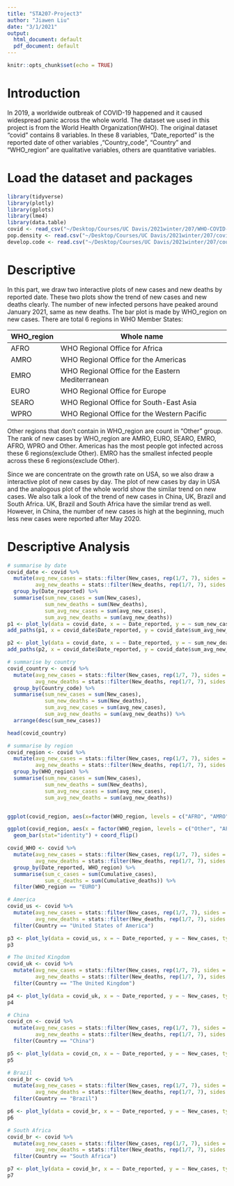 ```yaml
---
title: "STA207-Project3"
author: "Jiawen Liu"
date: "3/1/2021"
output:
  html_document: default
  pdf_document: default
---
```


```r
knitr::opts_chunk$set(echo = TRUE)
```
# Introduction
In 2019, a worldwide outbreak of COVID-19 happened and it caused widespread panic across the whole world. The dataset we used in this project is from the World Health Organization(WHO). The original dataset "covid" contains 8 variables. In these 8 variables, "Date_reported" is the reported date of other variables ,"Country_code", "Country" and "WHO_region" are qualitative variables, others are quantitative variables. 

# Load the dataset and packages
```r
library(tidyverse)
library(plotly)
library(gplots)
library(lme4)
library(data.table)
covid <- read_csv("~/Desktop/Courses/UC Davis/2021winter/207/WHO-COVID-19-global-data.csv")
pop.density <- read.csv("~/Desktop/Courses/UC Davis/2021winter/207/covid-19-death-rate-vs-population-density.csv")
develop.code <- read.csv("~/Desktop/Courses/UC Davis/2021winter/207/country-codes.csv")
```

# Descriptive 
In this part, we draw two interactive plots of new cases and new deaths by reported date. These two plots show the trend of new cases and new deaths clearly. The number of new infected persons have peaked around January 2021, same as new deaths. The bar plot is made by WHO_region on new cases. There are total 6 regions in WHO Member States:

| WHO_region   | Whole name |
| ----------- | ----------- |
| AFRO  | WHO Regional Office for Africa |
| AMRO  | WHO Regional Office for the Americas |
| EMRO  | WHO Regional Office for the Eastern Mediterranean |
| EURO  | WHO Regional Office for Europe |
| SEARO | WHO Regional Office for South-East Asia |
| WPRO  | WHO Regional Office for the Western Pacific |
Other regions that don't contain in WHO_region are count in "Other" group. The rank of new cases by WHO_region are AMRO, EURO, SEARO, EMRO, AFRO, WPRO and Other. Americas has the most people got infected across these 6 regions(exclude Other). EMRO has the smallest infected people across these 6 regions(exclude Other).  

Since we are concentrate on the growth rate on USA, so we also draw a interactive plot of new cases by day. The plot of new cases by day in USA and the analogous plot of the whole world show the similar trend on new cases. We also talk a look of the trend of new cases in China, UK, Brazil and South Africa. UK, Brazil and South Africa have the similar trend as well. However, in China, the number of new cases is high at the beginning, much less new cases were reported after May 2020.

# Descriptive Analysis
```r
# summarise by date
covid_date <- covid %>% 
  mutate(avg_new_cases = stats::filter(New_cases, rep(1/7, 7), sides = 1),
         avg_new_deaths = stats::filter(New_deaths, rep(1/7, 7), sides = 1)) %>% 
  group_by(Date_reported) %>% 
  summarise(sum_new_cases = sum(New_cases),
            sum_new_deaths = sum(New_deaths),
            sum_avg_new_cases = sum(avg_new_cases),
            sum_avg_new_deaths = sum(avg_new_deaths))
p1 <- plot_ly(data = covid_date, x = ~ Date_reported, y = ~ sum_new_cases, type = "bar", name = "new cases")
add_paths(p1, x = covid_date$Date_reported, y = covid_date$sum_avg_new_cases, name = "7 day average")

p2 <- plot_ly(data = covid_date, x = ~ Date_reported, y = ~ sum_new_deaths, type = "bar", name = "new deaths")
add_paths(p2, x = covid_date$Date_reported, y = covid_date$sum_avg_new_deaths, name = "7 day average")

# summarise by country
covid_country <- covid %>% 
  mutate(avg_new_cases = stats::filter(New_cases, rep(1/7, 7), sides = 1),
         avg_new_deaths = stats::filter(New_deaths, rep(1/7, 7), sides = 1)) %>% 
  group_by(Country_code) %>% 
  summarise(sum_new_cases = sum(New_cases),
            sum_new_deaths = sum(New_deaths),
            sum_avg_new_cases = sum(avg_new_cases),
            sum_avg_new_deaths = sum(avg_new_deaths)) %>% 
  arrange(desc(sum_new_cases))

head(covid_country)

# summarise by region
covid_region <- covid %>% 
  mutate(avg_new_cases = stats::filter(New_cases, rep(1/7, 7), sides = 1),
         avg_new_deaths = stats::filter(New_deaths, rep(1/7, 7), sides = 1)) %>% 
  group_by(WHO_region) %>% 
  summarise(sum_new_cases = sum(New_cases),
            sum_new_deaths = sum(New_deaths),
            sum_avg_new_cases = sum(avg_new_cases),
            sum_avg_new_deaths = sum(avg_new_deaths))


ggplot(covid_region, aes(x=factor(WHO_region, levels = c("AFRO", "AMRO", "EMRO",  "EURO", "SEARO", "WPRO", "Other")), y=sum_new_cases, group = 1)) + geom_point(aes(color = WHO_region)) + geom_line(color = "grey") + xlab("WHO_region")

ggplot(covid_region, aes(x = factor(WHO_region, levels = c("Other", "AFRO", "AMRO", "EMRO",  "EURO", "SEARO", "WPRO")),y=sum_new_cases, fill = WHO_region)) + 
  geom_bar(stat="identity") + coord_flip()

covid_WHO <- covid %>% 
  mutate(avg_new_cases = stats::filter(New_cases, rep(1/7, 7), sides = 1),
         avg_new_deaths = stats::filter(New_deaths, rep(1/7, 7), sides = 1)) %>% 
  group_by(Date_reported, WHO_region) %>% 
  summarise(sum_c_cases = sum(Cumulative_cases),
            sum_c_deaths = sum(Cumulative_deaths)) %>% 
  filter(WHO_region == "EURO")

# America
covid_us <- covid %>% 
  mutate(avg_new_cases = stats::filter(New_cases, rep(1/7, 7), sides = 1),
         avg_new_deaths = stats::filter(New_deaths, rep(1/7, 7), sides = 1)) %>% 
  filter(Country == "United States of America")

p3 <- plot_ly(data = covid_us, x = ~ Date_reported, y = ~ New_cases, type = "bar", name = "new cases") %>% layout(title = "US")
p3

# The United Kingdom
covid_uk <- covid %>% 
  mutate(avg_new_cases = stats::filter(New_cases, rep(1/7, 7), sides = 1),
         avg_new_deaths = stats::filter(New_deaths, rep(1/7, 7), sides = 1)) %>% 
  filter(Country == "The United Kingdom")

p4 <- plot_ly(data = covid_uk, x = ~ Date_reported, y = ~ New_cases, type = "bar", name = "new cases") %>% layout(title = "UK")
p4

# China
covid_cn <- covid %>% 
  mutate(avg_new_cases = stats::filter(New_cases, rep(1/7, 7), sides = 1),
         avg_new_deaths = stats::filter(New_deaths, rep(1/7, 7), sides = 1)) %>% 
  filter(Country == "China")

p5 <- plot_ly(data = covid_cn, x = ~ Date_reported, y = ~ New_cases, type = "bar", name = "new cases") %>% layout(title = "China")
p5

# Brazil
covid_br <- covid %>% 
  mutate(avg_new_cases = stats::filter(New_cases, rep(1/7, 7), sides = 1),
         avg_new_deaths = stats::filter(New_deaths, rep(1/7, 7), sides = 1)) %>% 
  filter(Country == "Brazil")

p6 <- plot_ly(data = covid_br, x = ~ Date_reported, y = ~ New_cases, type = "bar", name = "new cases") %>% layout(title = "Brazil")
p6

# South Africa
covid_br <- covid %>% 
  mutate(avg_new_cases = stats::filter(New_cases, rep(1/7, 7), sides = 1),
         avg_new_deaths = stats::filter(New_deaths, rep(1/7, 7), sides = 1)) %>% 
  filter(Country == "South Africa")

p7 <- plot_ly(data = covid_br, x = ~ Date_reported, y = ~ New_cases, type = "bar", name = "new cases") %>% layout(title = "South Africa")
p7
```